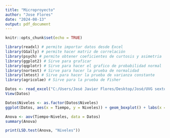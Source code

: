 ```yaml
---
title: "Microproyecto"
author: "Jose Flores"
date: "2024-08-13"
output: pdf_document
---
```


```r
knitr::opts_chunk$set(echo = TRUE)
```

```r
library(readxl) # permite importar datos desde Excel
library(GGally) # permite hacer matriz de correlación
library(psych) # permite obtener coeficientes de curtosis y asimetria
library(ggplot2) # Sirve para graficar
library(qqplotr) # Sirve para hacer el grafico de probabilidad normal
library(nortest) # Sirve para hacer la prueba de normalidad
library(lmtest) # Sirve para hacer la prueba de varianza constante
library(agricolae) # Sirve para la prueba de Fisher
```

```r
Datos <- read_excel("C:/Users/José Javier Flores/Desktop/José/UVG sexto semestre/Estadistica 2/Microporyecto 1/Datos.xlsx")
View(Datos)
```

```r
Datos$Niveles <- as.factor(Datos$Niveles)
ggplot(Datos, aes(x = Tiempo, y = Niveles)) + geom_boxplot() + labs(x = "Tiempos", y = "Niveles", title = "Niveles vrs Tiempo")
```

```r
Anova <- aov(Tiempo~Niveles, data = Datos)
summary(Anova)
```

```r
print(LSD.test(Anova, "Niveles"))
```















